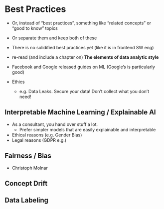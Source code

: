 # Best Practices

- Or, instead of "best practices", something like "related concepts" or "good to know" topics
- Or separate them and keep both of these


- There is no solidified best practices yet (like it is in frontend SW eng)
- re-read (and include a chapter on) **The elements of data analytic style**
- Facebook and Google released guides on ML (Google's is particularly good)
- Ethics
  - e.g. Data Leaks. Secure your data! Don't collect what you don't need!
  
## Interpretable Machine Learning / Explainable AI

- As a consultant, you hand over stuff a lot.
  - Prefer simpler models that are easily explainable and interpretable
- Ethical reasons (e.g. Gender Bias)
- Legal reasons (GDPR e.g.)

## Fairness / Bias

- Christoph Molnar

## Concept Drift

## Data Labeling
